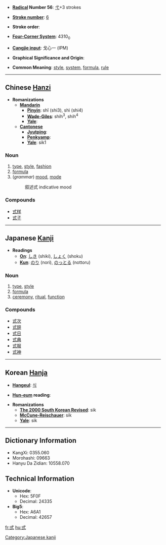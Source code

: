* '''[[Wiktionary:Chinese radical index| Radical]] Number 56''': [[Wiktionary:Chinese radical index 弋|弋]]+3 strokes

* '''[[Wiktionary:Chinese total strokes index|Stroke number]]''': [[Wiktionary:Chinese total strokes index 6|6]]

* '''Stroke order''': 

* '''[[Wiktionary:Chinese four corner index|Four-Corner System]]''': 4310<sub>0</sub>

* '''[[Wiktionary:Chinese Cangjie index|Cangjie input]]''': 戈心一 (IPM)

* '''Graphical Significance and Origin''': 

* '''Common Meaning''': [[style]], [[system]], [[formula]], [[rule]]

----

== Chinese [[Hanzi]] ==

* '''Romanizations'''
** '''[[Mandarin]]'''
*** '''[[Pinyin]]''': shǐ (shi3), shì (shi4)
*** '''[[Wade-Giles]]''': shih<sup>3</sup>, shih<sup>4</sup>
*** '''[[Yale]]''': 
** '''[[Cantonese]]'''
*** '''[[Jyutping]]''':
*** '''[[Penkyamp]]''': 
*** '''[[Yale]]''': sik1

===Noun===
# [[type]], [[style]], [[fashion]]
# [[formula]]
#(''grammar'') [[mood]], [[mode]]
#:叙述式 indicative mood

===Compounds===
*[[式样]]
*[[式子]]


----

== Japanese [[Kanji]] ==

* '''Readings'''
** '''[[On]]''': [[しき]] (shiki), [[しょく]] (shoku)
** '''[[Kun]]''': [[のり]] (nori), [[のっとる]] (nottoru)

===Noun===
#[[type]], [[style]]
#[[formula]]
#[[ceremony]], [[ritual]], [[function]]

===Compounds===
*[[式次]]
*[[式辞]]
*[[式日]]
*[[式典]]
*[[式服]]
*[[式神]]


----

== Korean [[Hanja]] ==

* '''[[Hangeul]]''': [[식]]

* '''[[Hun-eum]] reading''': 

* '''Romanizations'''
** '''[[The 2000 South Korean Revised Romanization|The 2000 South Korean Revised]]''': sik
** '''[[McCune-Reischauer]]''': sik
** '''[[Yale]]''': sik

----

== Dictionary Information ==

* KangXi: 0355.060
* Morohashi: 09663
* Hanyu Da Zidian: 10558.070

== Technical Information ==

* '''Unicode''':
** Hex: 5F0F
** Decimal: 24335
* '''Big5''':
** Hex: A6A1
** Decimal: 42657

[[Category:Japanese kanji]]

[[fr:式]]
[[hu:式]]